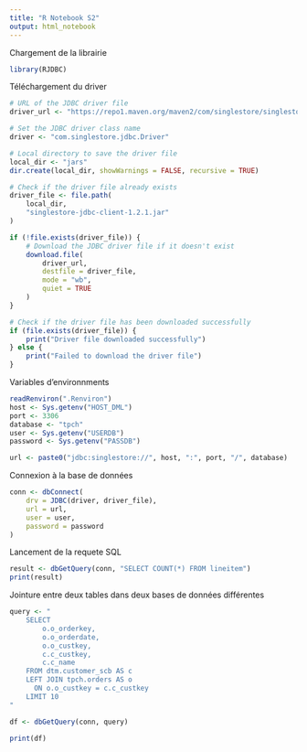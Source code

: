 ---
title: "R Notebook S2"
output: html_notebook
---

Chargement de la librairie

```{r}
library(RJDBC)
```


Téléchargement du driver

```{r}
# URL of the JDBC driver file
driver_url <- "https://repo1.maven.org/maven2/com/singlestore/singlestore-jdbc-client/1.2.1/singlestore-jdbc-client-1.2.1.jar"

# Set the JDBC driver class name
driver <- "com.singlestore.jdbc.Driver"

# Local directory to save the driver file
local_dir <- "jars"
dir.create(local_dir, showWarnings = FALSE, recursive = TRUE)

# Check if the driver file already exists
driver_file <- file.path(
    local_dir,
    "singlestore-jdbc-client-1.2.1.jar"
)

if (!file.exists(driver_file)) {
    # Download the JDBC driver file if it doesn't exist
    download.file(
        driver_url,
        destfile = driver_file,
        mode = "wb",
        quiet = TRUE
    )
}

# Check if the driver file has been downloaded successfully
if (file.exists(driver_file)) {
    print("Driver file downloaded successfully")
} else {
    print("Failed to download the driver file")
}
```
Variables d'environnments

```{r}
readRenviron(".Renviron")
host <- Sys.getenv("HOST_DML")
port <- 3306
database <- "tpch"
user <- Sys.getenv("USERDB")
password <- Sys.getenv("PASSDB")

url <- paste0("jdbc:singlestore://", host, ":", port, "/", database)
```

Connexion à la base de données

```{r}
conn <- dbConnect(
    drv = JDBC(driver, driver_file),
    url = url,
    user = user,
    password = password
)
```

Lancement de la requete SQL

```{r}
result <- dbGetQuery(conn, "SELECT COUNT(*) FROM lineitem")
print(result)
```

Jointure entre deux tables dans deux bases de données différentes

```{r}
query <- "
    SELECT 
        o.o_orderkey,
        o.o_orderdate,
        o.o_custkey,
        c.c_custkey,
        c.c_name
    FROM dtm.customer_scb AS c
    LEFT JOIN tpch.orders AS o
      ON o.o_custkey = c.c_custkey
    LIMIT 10
"

df <- dbGetQuery(conn, query)

print(df)
```
